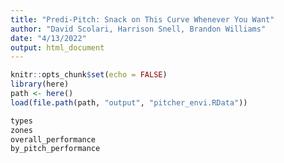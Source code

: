 ```yaml
---
title: "Predi-Pitch: Snack on This Curve Whenever You Want"
author: "David Scolari, Harrison Snell, Brandon Williams"
date: "4/13/2022"
output: html_document
---
```


```r
knitr::opts_chunk$set(echo = FALSE)
library(here)
path <- here()
load(file.path(path, "output", "pitcher_envi.RData"))
```

```r
types
zones
overall_performance
by_pitch_performance
```